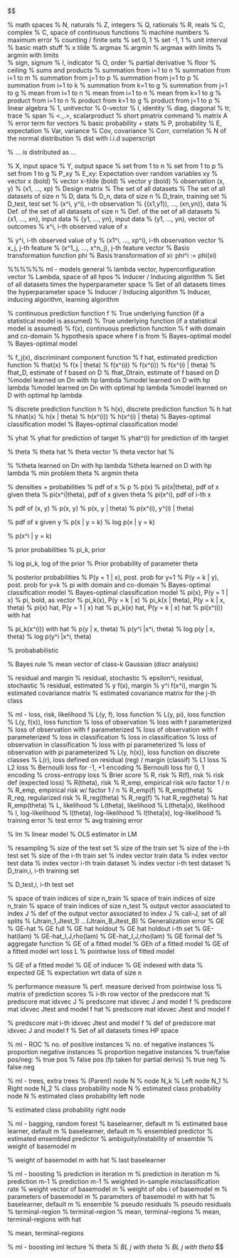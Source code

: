 $$
\renewcommand{\bm}{\boldsymbol}
\renewcommand{\mathds}{\mathbb}

% math spaces
\ifdefined\N
\renewcommand{\N}{\mathds{N}} % N, naturals
\else \newcommand{\N}{\mathds{N}} \fi 
\newcommand{\Z}{\mathds{Z}} % Z, integers
\newcommand{\Q}{\mathds{Q}} % Q, rationals
\newcommand{\R}{\mathds{R}} % R, reals
\ifdefined\C 
  \renewcommand{\C}{\mathds{C}} % C, complex
\else \newcommand{\C}{\mathds{C}} \fi
\newcommand{\continuous}{\mathcal{C}} % C, space of continuous functions
\newcommand{\M}{\mathcal{M}} % machine numbers
\newcommand{\epsm}{\epsilon_m} % maximum error
% counting / finite sets
\newcommand{\setzo}{\{0, 1\}} % set 0, 1
\newcommand{\setmp}{\{-1, +1\}} % set -1, 1
\newcommand{\unitint}{[0, 1]} % unit interval
% basic math stuff
\newcommand{\xt}{\tilde x} % x tilde
\newcommand{\argmax}{\operatorname{arg\,max}} % argmax
\newcommand{\argmin}{\operatorname{arg\,min}} % argmin
\newcommand{\argminlim}{\mathop{\mathrm{arg\,min}}\limits} % argmax with limits
\newcommand{\argmaxlim}{\mathop{\mathrm{arg\,max}}\limits} % argmin with limits  
\newcommand{\sign}{\operatorname{sign}} % sign, signum
\newcommand{\I}{\mathbb{I}} % I, indicator
\newcommand{\order}{\mathcal{O}} % O, order
\newcommand{\pd}[2]{\frac{\partial{#1}}{\partial #2}} % partial derivative
\newcommand{\floorlr}[1]{\left\lfloor #1 \right\rfloor} % floor
\newcommand{\ceillr}[1]{\left\lceil #1 \right\rceil} % ceiling
% sums and products
\newcommand{\sumin}{\sum\limits_{i=1}^n} % summation from i=1 to n
\newcommand{\sumim}{\sum\limits_{i=1}^m} % summation from i=1 to m
\newcommand{\sumjn}{\sum\limits_{j=1}^n} % summation from j=1 to p
\newcommand{\sumjp}{\sum\limits_{j=1}^p} % summation from j=1 to p
\newcommand{\sumik}{\sum\limits_{i=1}^k} % summation from i=1 to k
\newcommand{\sumkg}{\sum\limits_{k=1}^g} % summation from k=1 to g
\newcommand{\sumjg}{\sum\limits_{j=1}^g} % summation from j=1 to g
\newcommand{\meanin}{\frac{1}{n} \sum\limits_{i=1}^n} % mean from i=1 to n
\newcommand{\meanim}{\frac{1}{m} \sum\limits_{i=1}^m} % mean from i=1 to n
\newcommand{\meankg}{\frac{1}{g} \sum\limits_{k=1}^g} % mean from k=1 to g
\newcommand{\prodin}{\prod\limits_{i=1}^n} % product from i=1 to n
\newcommand{\prodkg}{\prod\limits_{k=1}^g} % product from k=1 to g
\newcommand{\prodjp}{\prod\limits_{j=1}^p} % product from j=1 to p
% linear algebra
\newcommand{\one}{\boldsymbol{1}} % 1, unitvector
\newcommand{\zero}{\mathbf{0}} % 0-vector
\newcommand{\id}{\boldsymbol{I}} % I, identity
\newcommand{\diag}{\operatorname{diag}} % diag, diagonal
\newcommand{\trace}{\operatorname{tr}} % tr, trace
\newcommand{\spn}{\operatorname{span}} % span
\newcommand{\scp}[2]{\left\langle #1, #2 \right\rangle} % <.,.>, scalarproduct
\newcommand{\mat}[1]{\begin{pmatrix} #1 \end{pmatrix}} % short pmatrix command
\newcommand{\Amat}{\mathbf{A}} % matrix A
\newcommand{\Deltab}{\mathbf{\Delta}} % error term for vectors
% basic probability + stats
\renewcommand{\P}{\mathds{P}} % P, probability
\newcommand{\E}{\mathds{E}} % E, expectation
\newcommand{\var}{\mathsf{Var}} % Var, variance
\newcommand{\cov}{\mathsf{Cov}} % Cov, covariance
\newcommand{\corr}{\mathsf{Corr}} % Corr, correlation
\newcommand{\normal}{\mathcal{N}} % N of the normal distribution
\newcommand{\iid}{\overset{i.i.d}{\sim}} % dist with i.i.d superscript
\newcommand{\distas}[1]{\overset{#1}{\sim}} % ... is distributed as ...

\newcommand{\Xspace}{\mathcal{X}} % X, input space
\newcommand{\Yspace}{\mathcal{Y}} % Y, output space
\newcommand{\nset}{\{1, \ldots, n\}} % set from 1 to n
\newcommand{\pset}{\{1, \ldots, p\}} % set from 1 to p
\newcommand{\gset}{\{1, \ldots, g\}} % set from 1 to g
\newcommand{\Pxy}{\mathbb{P}_{xy}} % P_xy
\newcommand{\Exy}{\mathbb{E}_{xy}} % E_xy: Expectation over random variables xy
\newcommand{\xv}{\mathbf{x}} % vector x (bold)
\newcommand{\xtil}{\tilde{\mathbf{x}}} % vector x-tilde (bold)
\newcommand{\yv}{\mathbf{y}} % vector y (bold)
\newcommand{\xy}{(\xv, y)} % observation (x, y)
\newcommand{\xvec}{\left(x_1, \ldots, x_p\right)^\top} % (x1, ..., xp) 
\newcommand{\Xmat}{\mathbf{X}} % Design matrix
\newcommand{\allDatasets}{\mathds{D}} % The set of all datasets
\newcommand{\allDatasetsn}{\mathds{D}_n}  % The set of all datasets of size n 
\newcommand{\D}{\mathcal{D}} % D, data
\newcommand{\Dn}{\D_n} % D_n, data of size n
\newcommand{\Dtrain}{\mathcal{D}_{\text{train}}} % D_train, training set
\newcommand{\Dtest}{\mathcal{D}_{\text{test}}} % D_test, test set
\newcommand{\xyi}[1][i]{\left(\xv^{(#1)}, y^{(#1)}\right)} % (x^i, y^i), i-th observation
\newcommand{\Dset}{\left( \xyi[1], \ldots, \xyi[n]\right)} % {(x1,y1)), ..., (xn,yn)}, data
\newcommand{\defAllDatasetsn}{(\Xspace \times \Yspace)^n} % Def. of the set of all datasets of size n 
\newcommand{\defAllDatasets}{\bigcup_{n \in \N}(\Xspace \times \Yspace)^n} % Def. of the set of all datasets 
\newcommand{\xdat}{\left\{ \xv^{(1)}, \ldots, \xv^{(n)}\right\}} % {x1, ..., xn}, input data
\newcommand{\ydat}{\left\{ \yv^{(1)}, \ldots, \yv^{(n)}\right\}} % {y1, ..., yn}, input data
\newcommand{\yvec}{\left(y^{(1)}, \hdots, y^{(n)}\right)^\top} % (y1, ..., yn), vector of outcomes
\renewcommand{\xi}[1][i]{\xv^{(#1)}} % x^i, i-th observed value of x
\newcommand{\yi}[1][i]{y^{(#1)}} % y^i, i-th observed value of y 
\newcommand{\xivec}{\left(x^{(i)}_1, \ldots, x^{(i)}_p\right)^\top} % (x1^i, ..., xp^i), i-th observation vector
\newcommand{\xj}{\xv_j} % x_j, j-th feature
\newcommand{\xjvec}{\left(x^{(1)}_j, \ldots, x^{(n)}_j\right)^\top} % (x^1_j, ..., x^n_j), j-th feature vector
\newcommand{\phiv}{\mathbf{\phi}} % Basis transformation function phi
\newcommand{\phixi}{\mathbf{\phi}^{(i)}} % Basis transformation of xi: phi^i := phi(xi)

%%%%%% ml - models general
\newcommand{\lamv}{\bm{\lambda}} % lambda vector, hyperconfiguration vector
\newcommand{\Lam}{\bm{\Lambda}}	 % Lambda, space of all hpos
% Inducer / Inducing algorithm
\newcommand{\preimageInducer}{\left(\defAllDatasets\right)\times\Lam} % Set of all datasets times the hyperparameter space
\newcommand{\preimageInducerShort}{\allDatasets\times\Lam} % Set of all datasets times the hyperparameter space
% Inducer / Inducing algorithm
\newcommand{\ind}{\mathcal{I}} % Inducer, inducing algorithm, learning algorithm 

% continuous prediction function f
\newcommand{\ftrue}{f_{\text{true}}}  % True underlying function (if a statistical model is assumed)
\newcommand{\ftruex}{\ftrue(\xv)} % True underlying function (if a statistical model is assumed)
\newcommand{\fx}{f(\xv)} % f(x), continuous prediction function
\newcommand{\fdomains}{f: \Xspace \rightarrow \R^g} % f with domain and co-domain
\newcommand{\Hspace}{\mathcal{H}} % hypothesis space where f is from
\newcommand{\fbayes}{f^{\ast}} % Bayes-optimal model
\newcommand{\fxbayes}{f^{\ast}(\xv)} % Bayes-optimal model
\newcommand{\fkx}[1][k]{f_{#1}(\xv)} % f_j(x), discriminant component function
\newcommand{\fh}{\hat{f}} % f hat, estimated prediction function
\newcommand{\fxh}{\fh(\xv)} % fhat(x)
\newcommand{\fxt}{f(\xv ~|~ \thetab)} % f(x | theta)
\newcommand{\fxi}{f\left(\xv^{(i)}\right)} % f(x^(i))
\newcommand{\fxih}{\hat{f}\left(\xv^{(i)}\right)} % f(x^(i))
\newcommand{\fxit}{f\left(\xv^{(i)} ~|~ \thetab\right)} % f(x^(i) | theta)
\newcommand{\fhD}{\fh_{\D}} % fhat_D, estimate of f based on D
\newcommand{\fhDtrain}{\fh_{\Dtrain}} % fhat_Dtrain, estimate of f based on D
\newcommand{\fhDnlam}{\fh_{\Dn, \lamv}} %model learned on Dn with hp lambda
\newcommand{\fhDlam}{\fh_{\D, \lamv}} %model learned on D with hp lambda
\newcommand{\fhDnlams}{\fh_{\Dn, \lamv^\ast}} %model learned on Dn with optimal hp lambda 
\newcommand{\fhDlams}{\fh_{\D, \lamv^\ast}} %model learned on D with optimal hp lambda 

% discrete prediction function h
\newcommand{\hx}{h(\xv)} % h(x), discrete prediction function
\newcommand{\hh}{\hat{h}} % h hat
\newcommand{\hxh}{\hat{h}(\xv)} % hhat(x)
\newcommand{\hxt}{h(\xv | \thetab)} % h(x | theta)
\newcommand{\hxi}{h\left(\xi\right)} % h(x^(i))
\newcommand{\hxit}{h\left(\xi ~|~ \thetab\right)} % h(x^(i) | theta)
\newcommand{\hbayes}{h^{\ast}} % Bayes-optimal classification model
\newcommand{\hxbayes}{h^{\ast}(\xv)} % Bayes-optimal classification model

% yhat
\newcommand{\yh}{\hat{y}} % yhat for prediction of target
\newcommand{\yih}{\hat{y}^{(i)}} % yhat^(i) for prediction of ith targiet
\newcommand{\resi}{\yi- \yih}

% theta
\newcommand{\thetah}{\hat{\theta}} % theta hat
\newcommand{\thetab}{\bm{\theta}} % theta vector
\newcommand{\thetabh}{\bm{\hat\theta}} % theta vector hat
\newcommand{\thetat}[1][t]{\thetab^{[#1]}} % 
\newcommand{\thetatn}[1][t]{\thetab^{[#1 +1]}} % 
\newcommand{\thetahDnlam}{\thetabh_{\Dn, \lamv}} %theta learned on Dn with hp lambda
\newcommand{\thetahDlam}{\thetabh_{\D, \lamv}} %theta learned on D with hp lambda
\newcommand{\mint}{\min_{\thetab \in \Theta}} % min problem theta
\newcommand{\argmint}{\argmin_{\thetab \in \Theta}} % argmin theta

% densities + probabilities
% pdf of x 
\newcommand{\pdf}{p} % p
\newcommand{\pdfx}{p(\xv)} % p(x)
\newcommand{\pixt}{\pi(\xv~|~ \thetab)} % pi(x|theta), pdf of x given theta
\newcommand{\pixit}{\pi\left(\xi ~|~ \thetab\right)} % pi(x^i|theta), pdf of x given theta
\newcommand{\pixii}{\pi\left(\xi\right)} % pi(x^i), pdf of i-th x 

% pdf of (x, y)
\newcommand{\pdfxy}{p(\xv,y)} % p(x, y)
\newcommand{\pdfxyt}{p(\xv, y ~|~ \thetab)} % p(x, y | theta)
\newcommand{\pdfxyit}{p\left(\xi, \yi ~|~ \thetab\right)} % p(x^(i), y^(i) | theta)

% pdf of x given y
\newcommand{\pdfxyk}[1][k]{p(\xv | y= #1)} % p(x | y = k)
\newcommand{\lpdfxyk}[1][k]{\log p(\xv | y= #1)} % log p(x | y = k)
\newcommand{\pdfxiyk}[1][k]{p\left(\xi | y= #1 \right)} % p(x^i | y = k)

% prior probabilities
\newcommand{\pik}[1][k]{\pi_{#1}} % pi_k, prior
\newcommand{\lpik}[1][k]{\log \pi_{#1}} % log pi_k, log of the prior
\newcommand{\pit}{\pi(\thetab)} % Prior probability of parameter theta

% posterior probabilities
\newcommand{\post}{\P(y = 1 ~|~ \xv)} % P(y = 1 | x), post. prob for y=1
\newcommand{\postk}[1][k]{\P(y = #1 ~|~ \xv)} % P(y = k | y), post. prob for y=k
\newcommand{\pidomains}{\pi: \Xspace \rightarrow \unitint} % pi with domain and co-domain
\newcommand{\pibayes}{\pi^{\ast}} % Bayes-optimal classification model
\newcommand{\pixbayes}{\pi^{\ast}(\xv)} % Bayes-optimal classification model
\newcommand{\pix}{\pi(\xv)} % pi(x), P(y = 1 | x)
\newcommand{\piv}{\bm{\pi}} % pi, bold, as vector
\newcommand{\pikx}[1][k]{\pi_{#1}(\xv)} % pi_k(x), P(y = k | x)
\newcommand{\pikxt}[1][k]{\pi_{#1}(\xv ~|~ \thetab)} % pi_k(x | theta), P(y = k | x, theta)
\newcommand{\pixh}{\hat \pi(\xv)} % pi(x) hat, P(y = 1 | x) hat
\newcommand{\pikxh}[1][k]{\hat \pi_{#1}(\xv)} % pi_k(x) hat, P(y = k | x) hat
\newcommand{\pixih}{\hat \pi(\xi)} % pi(x^(i)) with hat
\newcommand{\pikxih}[1][k]{\hat \pi_{#1}(\xi)} % pi_k(x^(i)) with hat
\newcommand{\pdfygxt}{p(y ~|~\xv, \thetab)} % p(y | x, theta)
\newcommand{\pdfyigxit}{p\left(\yi ~|~\xi, \thetab\right)} % p(y^i |x^i, theta)
\newcommand{\lpdfygxt}{\log \pdfygxt } % log p(y | x, theta)
\newcommand{\lpdfyigxit}{\log \pdfyigxit} % log p(y^i |x^i, theta)

% probababilistic
\newcommand{\bayesrulek}[1][k]{\frac{\P(\xv | y= #1) \P(y= #1)}{\P(\xv)}} % Bayes rule
\newcommand{\muk}{\bm{\mu_k}} % mean vector of class-k Gaussian (discr analysis) 

% residual and margin
\newcommand{\eps}{\epsilon} % residual, stochastic
\newcommand{\epsi}{\epsilon^{(i)}} % epsilon^i, residual, stochastic
\newcommand{\epsh}{\hat{\epsilon}} % residual, estimated
\newcommand{\yf}{y \fx} % y f(x), margin
\newcommand{\yfi}{\yi \fxi} % y^i f(x^i), margin
\newcommand{\Sigmah}{\hat \Sigma} % estimated covariance matrix
\newcommand{\Sigmahj}{\hat \Sigma_j} % estimated covariance matrix for the j-th class

% ml - loss, risk, likelihood
\newcommand{\Lyf}{L\left(y, f\right)} % L(y, f), loss function
\newcommand{\Lypi}{L\left(y, \pi\right)} % L(y, pi), loss function
\newcommand{\Lxy}{L\left(y, \fx\right)} % L(y, f(x)), loss function
\newcommand{\Lxyi}{L\left(\yi, \fxi\right)} % loss of observation
\newcommand{\Lxyt}{L\left(y, \fxt\right)} % loss with f parameterized
\newcommand{\Lxyit}{L\left(\yi, \fxit\right)} % loss of observation with f parameterized
\newcommand{\Lxym}{L\left(\yi, f\left(\bm{\tilde{x}}^{(i)} ~|~ \thetab\right)\right)} % loss of observation with f parameterized
\newcommand{\Lpixy}{L\left(y, \pix\right)} % loss in classification
\newcommand{\Lpiv}{L\left(y, \piv\right)} % loss in classification
\newcommand{\Lpixyi}{L\left(\yi, \pixii\right)} % loss of observation in classification
\newcommand{\Lpixyt}{L\left(y, \pixt\right)} % loss with pi parameterized
\newcommand{\Lpixyit}{L\left(\yi, \pixit\right)} % loss of observation with pi parameterized
\newcommand{\Lhxy}{L\left(y, \hx\right)} % L(y, h(x)), loss function on discrete classes
\newcommand{\Lr}{L\left(r\right)} % L(r), loss defined on residual (reg) / margin (classif)
\newcommand{\lone}{|y - \fx|} % L1 loss
\newcommand{\ltwo}{\left(y - \fx\right)^2} % L2 loss
\newcommand{\lbernoullimp}{\ln(1 + \exp(-y \cdot \fx))} % Bernoulli loss for -1, +1 encoding
\newcommand{\lbernoullizo}{- y \cdot \fx + \log(1 + \exp(\fx))} % Bernoulli loss for 0, 1 encoding
\newcommand{\lcrossent}{- y \log \left(\pix\right) - (1 - y) \log \left(1 - \pix\right)} % cross-entropy loss
\newcommand{\lbrier}{\left(\pix - y \right)^2} % Brier score
\newcommand{\risk}{\mathcal{R}} % R, risk
\newcommand{\riskbayes}{\mathcal{R}^\ast}
\newcommand{\riskf}{\risk(f)} % R(f), risk
\newcommand{\riskdef}{\E_{y|\xv}\left(\Lxy \right)} % risk def (expected loss)
\newcommand{\riskt}{\mathcal{R}(\thetab)} % R(theta), risk
\newcommand{\riske}{\mathcal{R}_{\text{emp}}} % R_emp, empirical risk w/o factor 1 / n
\newcommand{\riskeb}{\bar{\mathcal{R}}_{\text{emp}}} % R_emp, empirical risk w/ factor 1 / n
\newcommand{\riskef}{\riske(f)} % R_emp(f)
\newcommand{\risket}{\mathcal{R}_{\text{emp}}(\thetab)} % R_emp(theta)
\newcommand{\riskr}{\mathcal{R}_{\text{reg}}} % R_reg, regularized risk
\newcommand{\riskrt}{\mathcal{R}_{\text{reg}}(\thetab)} % R_reg(theta)
\newcommand{\riskrf}{\riskr(f)} % R_reg(f)
\newcommand{\riskrth}{\hat{\mathcal{R}}_{\text{reg}}(\thetab)} % hat R_reg(theta)
\newcommand{\risketh}{\hat{\mathcal{R}}_{\text{emp}}(\thetab)} % hat R_emp(theta)
\newcommand{\LL}{\mathcal{L}} % L, likelihood
\newcommand{\LLt}{\mathcal{L}(\thetab)} % L(theta), likelihood
\newcommand{\LLtx}{\mathcal{L}(\thetab | \xv)} % L(theta|x), likelihood
\newcommand{\logl}{\ell} % l, log-likelihood
\newcommand{\loglt}{\logl(\thetab)} % l(theta), log-likelihood
\newcommand{\logltx}{\logl(\thetab | \xv)} % l(theta|x), log-likelihood
\newcommand{\errtrain}{\text{err}_{\text{train}}} % training error
\newcommand{\errtest}{\text{err}_{\text{test}}} % test error
\newcommand{\errexp}{\overline{\text{err}_{\text{test}}}} % avg training error

% lm
\newcommand{\thx}{\thetab^\top \xv} % linear model
\newcommand{\olsest}{(\Xmat^\top \Xmat)^{-1} \Xmat^\top \yv} % OLS estimator in LM 

% resampling
\newcommand{\ntest}{n_{\mathrm{test}}} % size of the test set
\newcommand{\ntrain}{n_{\mathrm{train}}} % size of the train set
\newcommand{\ntesti}[1][i]{n_{\mathrm{test},#1}} % size of the i-th test set
\newcommand{\ntraini}[1][i]{n_{\mathrm{train},#1}} % size of the i-th train set
\newcommand{\Jtrain}{J_\mathrm{train}} % index vector train data
\newcommand{\Jtest}{J_\mathrm{test}} % index vector test data
\newcommand{\Jtraini}[1][i]{J_{\mathrm{train},#1}} % index vector i-th train dataset
\newcommand{\Jtesti}[1][i]{J_{\mathrm{test},#1}} % index vector i-th test dataset
\newcommand{\Dtraini}[1][i]{\mathcal{D}_{\text{train},#1}} % D_train,i, i-th training set
\newcommand{\Dtesti}[1][i]{\mathcal{D}_{\text{test},#1}} % D_test,i, i-th test set

\newcommand{\JSpace}[1][m]{\nset^{#1}} % space of train indices of size n_train
\newcommand{\JtrainSpace}{\nset^{\ntrain}} % space of train indices of size n_train
\newcommand{\JtestSpace}{\nset^{\ntest}} % space of train indices of size n_test
\newcommand{\yJ}[1][J]{\yv_{#1}} % output vector associated to index J
\newcommand{\yJDef}{\left(y^{(J^{(1)})},\dots,y^{(J^{(m)})}\right)} % def of the output vector associated to index J
\newcommand{\JJ}{\mathcal{J}} % cali-J, set of all splits
\newcommand{\JJset}{\left((\Jtraini[1], \Jtesti[1]),\dots,(\Jtraini[B], \Jtesti[B])\right)} % (Jtrain_1,Jtest_1) ...(Jtrain_B,Jtest_B)
\newcommand{\Itrainlam}{\ind(\Dtrain, \lamv)}
% Generalization error
\newcommand{\GE}{\mathrm{GE}} % GE
\newcommand{\GEh}{\widehat{\GE}} % GE-hat
\newcommand{\GEfull}[1][\ntrain]{\GE(\ind, \lamv, #1, \rho)} % GE full
\newcommand{\GEhholdout}{\GEh_{\Jtrain, \Jtest}(\ind, \lamv, |\Jtrain|, \rho)} % GE hat holdout
\newcommand{\GEhholdouti}[1][i]{\GEh_{\Jtraini[#1], \Jtesti[#1]}(\ind, \lamv, |\Jtraini[#1]|, \rho)} % GE hat holdout i-th set
\newcommand{\GEhlam}{\GEh(\lamv)} % GE-hat(lam)
\newcommand{\GEhlamsubIJrho}{\GEh_{\ind, \JJ, \rho}(\lamv)} % GE-hat_I,J,rho(lam)
\newcommand{\GEhresa}{\GEh(\ind, \JJ, \rho, \lamv)} % GE-hat_I,J,rho(lam)
\newcommand{\GErhoDef}{\lim_{\ntest\rightarrow\infty} \E_{\Dtrain,\Dtest \sim \Pxy} \left[ \rho\left(\yv_{\Jtest}, \FJtestftrain\right)\right]} % GE formal def
\newcommand{\agr}{\mathrm{agr}} % aggregate function
\newcommand{\GEf}{\GE\left(\fh\right)} % GE of a fitted model
\newcommand{\GEfh}{\GEh\left(\fh\right)} % GEh of a fitted model
\newcommand{\GEfL}{\GE\left(\fh, L\right)} % GE of a fitted model wrt loss L
\newcommand{\Lyfhx}{L\left(y, \hat{f}(\xv)\right)} % pointwise loss of fitted model
\newcommand{\GEnf}[1]{GE_n\left(\fh_{#1}\right)} % GE of a fitted model
\newcommand{\GEind}{GE_n\left(\ind_{L, O}\right)} % GE of inducer
\newcommand{\GED}{\GE_{\D}} % GE indexed with data
\newcommand{\EGEn}{EGE_n} % expected GE
\newcommand{\EDn}{\E_{|D| = n}} % expectation wrt data of size n

% performance measure
\newcommand{\rhoL}{\rho_L} % perf. measure derived from pointwise loss
\newcommand{\F}{\boldsymbol{F}} % matrix of prediction scores
\newcommand{\Fi}[1][i]{\F^{(#1)}} % i-th row vector of the predscore mat
\newcommand{\FJ}[1][J]{\F_{#1}} % predscore mat idxvec J
\newcommand{\FJf}{\FJ[J,f]} % predscore mat idxvec J and model f
\newcommand{\FJtestfh}{\FJ[\Jtest, \fh]} % predscore mat idxvec Jtest and model f hat
\newcommand{\FJtestftrain}{\F_{\Jtest, \Itrainlam}} % predscore mat idxvec Jtest and model f
\newcommand{\FJtestftraini}[1][i]{\F_{\Jtesti[#1],\ind(\Dtraini[#1], \lamv)}}  % predscore mat i-th idxvec Jtest and model f
\newcommand{\FJfDef}{\left(f(\xv^{(J^{(1)})}),\dots, f(\xv^{(J^{(m)})})\right)} % def of predscore mat idxvec J and model f
\newcommand{\preimageRho}{\bigcup_{m\in\N}\left(\Yspace^m\times\R^{m\times g}\right)} % Set of all datasets times HP space

% ml - ROC
\newcommand{\np}{n_{+}} % no. of positive instances
\newcommand{\nn}{n_{-}} % no. of negative instances
\newcommand{\rn}{\pi_{-}} % proportion negative instances
\newcommand{\rp}{\pi_{+}} % proportion negative instances
  % true/false pos/neg:
\newcommand{\tp}{\# \text{TP}} % true pos
\newcommand{\fap}{\# \text{FP}} % false pos (fp taken for partial derivs)
\newcommand{\tn}{\# \text{TN}} % true neg
\newcommand{\fan}{\# \text{FN}} % false neg

% ml - trees, extra trees
\newcommand{\Np}{\mathcal{N}} % (Parent) node N
\newcommand{\Npk}{\Np_k} % node N_k
\newcommand{\Nl}{\Np_1}	% Left node N_1
\newcommand{\Nr}{\Np_2} % Right node N_2
\newcommand{\pikN}[1][k]{\pi_#1^{(\Np)}} % class probability node N
\newcommand{\pikNh}[1][k]{\hat\pi_#1^{(\Np)}} % estimated class probability node N
\newcommand{\pikNlh}[1][k]{\hat\pi_#1^{(\Nl)}} % estimated class probability left node
\newcommand{\pikNrh}[1][k]{\hat\pi_#1^{(\Nr)}} % estimated class probability right node

% ml - bagging, random forest
\newcommand{\bl}[1][m]{b^{[#1]}} % baselearner, default m
\newcommand{\blh}[1][m]{\hat{b}^{[#1]}} % estimated base learner, default m 
\newcommand{\blx}[1][m]{b^{[#1]}(\xv)} % baselearner, default m
\newcommand{\fM}{f^{[M]}(\xv)} % ensembled predictor
\newcommand{\fMh}{\hat f^{[M]}(\xv)} % estimated ensembled predictor
\newcommand{\ambifM}{\Delta\left(\fM\right)} % ambiguity/instability of ensemble
\newcommand{\betam}[1][m]{\beta^{[#1]}} % weight of basemodel m
\newcommand{\betamh}[1][m]{\hat{\beta}^{[#1]}} % weight of basemodel m with hat
\newcommand{\betaM}{\beta^{[M]}} % last baselearner

% ml - boosting
\newcommand{\fm}[1][m]{f^{[#1]}} % prediction in iteration m
\newcommand{\fmh}[1][m]{\hat{f}^{[#1]}} % prediction in iteration m
\newcommand{\fmd}[1][m]{f^{[#1-1]}} % prediction m-1
\newcommand{\fmdh}[1][m]{\hat{f}^{[#1-1]}} % prediction m-1
\newcommand{\errm}[1][m]{\text{err}^{[#1]}} % weighted in-sample misclassification rate
\newcommand{\wm}[1][m]{w^{[#1]}} % weight vector of basemodel m
\newcommand{\wmi}[1][m]{w^{[#1](i)}} % weight of obs i of basemodel m
\newcommand{\thetam}[1][m]{\thetab^{[#1]}} % parameters of basemodel m
\newcommand{\thetamh}[1][m]{\hat{\thetab}^{[#1]}} % parameters of basemodel m with hat
\newcommand{\blxt}[1][m]{b(\xv, \thetab^{[#1]})} % baselearner, default m
\newcommand{\ens}{\sum_{m=1}^M \betam \blxt} % ensemble
\newcommand{\rmm}[1][m]{\tilde{r}^{[#1]}} % pseudo residuals
\newcommand{\rmi}[1][m]{\tilde{r}^{[#1](i)}} % pseudo residuals
\newcommand{\Rtm}[1][m]{R_{t}^{[#1]}} % terminal-region
\newcommand{\Tm}[1][m]{T^{[#1]}} % terminal-region
\newcommand{\ctm}[1][m]{c_t^{[#1]}} % mean, terminal-regions
\newcommand{\ctmh}[1][m]{\hat{c}_t^{[#1]}} % mean, terminal-regions with hat
\newcommand{\ctmt}[1][m]{\tilde{c}_t^{[#1]}} % mean, terminal-regions
\newcommand{\Lp}{L^\prime}
\newcommand{\Ldp}{L^{\prime\prime}}
\newcommand{\Lpleft}{\Lp_{\text{left}}}

% ml - boosting iml lecture
\newcommand{\ts}{\thetab^{\star}} % theta*
\newcommand{\bljt}{\bl[j](\xv, \thetab)} % BL j with theta
\newcommand{\bljts}{\bl[j](\xv, \ts)} % BL j with theta*
$$
